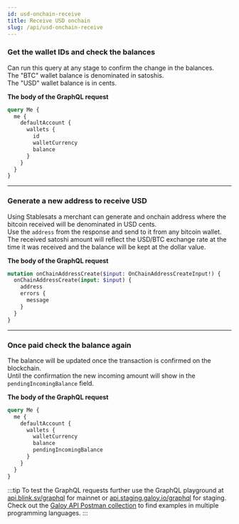 ```yaml
---
id: usd-onchain-receive
title: Receive USD onchain
slug: /api/usd-onchain-receive
---
```



<AuthProvider>

  <SetApiEndpoint />

  <SetAuthToken />

### Get the wallet IDs and check the balances

Can run this query at any stage to confirm the change in the balances.<br />
The "BTC" wallet balance is denominated in satoshis.<br />
The "USD" wallet balance is in cents.

**The body of the GraphQL request**

```graphql
query Me {
  me {
    defaultAccount {
      wallets {
        id
        walletCurrency
        balance
      }
    }
  }
}
```

  <GetWalletDataUsd />

---

### Generate a new address to receive USD

Using Stablesats a merchant can generate and onchain address where the bitcoin received will be denominated in USD cents. <br />
Use the `address` from the response and send to it from any bitcoin wallet.<br />
The received satoshi amount will reflect the USD/BTC exchange rate at the time it was received and the balance will be kept at the dollar value.

**The body of the GraphQL request**

```graphql
mutation onChainAddressCreate($input: OnChainAddressCreateInput!) {
  onChainAddressCreate(input: $input) {
    address
    errors {
      message
    }
  }
}
```

  <OnChainAddressCreateUsd />

---

### Once paid check the balance again

The balance will be updated once the transaction is confirmed on the blockchain.<br />
Until the confirmation the new incoming amount will show in the `pendingIncomingBalance` field.

**The body of the GraphQL request**

```graphql
query Me {
  me {
    defaultAccount {
      wallets {
        walletCurrency
        balance
        pendingIncomingBalance
      }
    }
  }
}
```

  <GetBalanceWithPending />

</AuthProvider>

:::tip
To test the GraphQL requests further use the GraphQL playground at [api.blink.sv/graphql](https://api.blink.sv/graphql) for mainnet or [api.staging.galoy.io/graphql](https://api.staging.galoy.io/graphql) for staging.<br />
Check out the [Galoy API Postman collection](https://documenter.getpostman.com/view/29391384/2s9YCAQq3z#ed78e464-9874-4bf7-9b7b-92e5a898db83) to find examples in multiple programming languages.
:::
